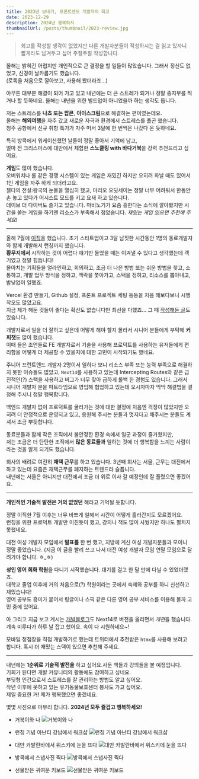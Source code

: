 ```yaml
---
title: 2023년 보내기, 프론트엔드 개발자의 회고
date: 2023-12-29
description: 2024년 행복하자
thumbnailUrl: /posts/thumbnail/2023-review.jpg
---
```


> 회고를 작성할 생각이 없었지만 다른 개발자분들이 작성하시는 걸 읽고 있자니 짧게라도 남겨두고 싶어 주절주절 작성합니다.

올해는 밝히긴 어렵지만 개인적으로 큰 결정을 할 일들이 많았습니다. 그래서 정신도 없었고, 신경이 날카롭기도 했습니다.  
(로톡을 처음으로 깔아보고, 사용해 봤더라죠...)

아무튼 대부분 해결이 되어 가고 있고 내년에는 더 큰 스트레가 되거나 정말 종지부를 찍거나 할 듯하네요.
올해는 내년을 위한 빌드업이 아니었을까 하는 생각도 듭니다.

저는 스트레스를 **나쵸 또는 팝콘**, **아이스크림**으로 해결하는 편이였는데요.  
올해는 **해외여행**을 자주 갔고 새로운 자극과 환경에서 스트레스를 풀곤 했습니다.  
청주 공항에서 신규 취항 특가가 자주 떠서 3달에 한 번씩은 나갔다 온 듯하네요.

특히 방콕에서 워케이션했던 날들이 정말 좋아서 기억에 남고,  
얼마 전 크리스마스에 대만에서 체험한 **스노쿨링 with 바다거북**을 강력 추천드리고 싶어요.

**게임**도 많이 했습니다.  
오버워치나 롤 같은 경쟁 시스템이 있는 게임은 재밌긴 하지만 오히려 화날 때도 있어서 1인 게임을 자주 하게 되더라고요.  
젤다의 전설:왕국의 눈물을 열심히 했고, 마리오 오딧세이는 정말 너무 어려워서 한동안 손 놓고 있다가 어시스트 모드를 키고 요새 하고 있습니다.  
데이브 더 다이버도 즐기고 있습니다. 마비노기가 요즘 흥한다는 소식에 깔아봤지만 시간을 쏟는 게임을 하기엔 리소스가 부족해서 접었습니다.
_재밌는 게임 있으면 추천해 주세요!_

---

올해 7월에 [이직](/resume)을 했습니다. 초기 스타트업이고 3달 남짓한 시간동안 1명의 동료개발자와 함께 개발해서 런칭까지 했습니다.  
**황무지에서** 시작하는 것이 어렵다 얘기만 들었을 때는 이겨낼 수 있다고 생각했는데 객기였고 정말 힘듭니다!  
몰아치는 기획들을 얼라인하고, 회의하고, 조금 더 나은 방법 또는 쉬운 방법을 찾고, 소통하고, 개발 업무 방식을 정하고, 맥락을 쫓아가고, 스택을 정하고, 리소스를 뽑아내고, 밤낮없이 일했죠.

Vercel 환경 만들기, Github 설정, 프론트 프로젝트 세팅 등등을 처음 해보다보니 시행착오도 많았고요.  
지금 제가 해둔 것들이 좋다는 확신도 없습니다만 최선을 다했죠... 그 때 [작성해둔 글](https://miryang.dev/blog/frontend-in-startup-chosen-things)도 있습니다.

개발자로서 일을 더 잘하고 싶은데 어떻게 해야 할지 몰라서 시니어 분들에게 부탁해 **커피챗**도 많이 했습니다.  
이때 들은 조언들로 FE 개발자로서 기술을 사용해 프로덕트를 사용하는 유저들에게 편리함을 어떻게 더 제공할 수 있을지에 대한 고민이 시작되기도 했네요.

주니어 프런트엔드 개발자 2명이서 일하다 보니 리소스 부족 또는 능력 부족으로 해결하지 못한 이슈들도 많았고,
`Next14`를 사용하고 있는데 Intercepting Routes와 같은 급진적인(?) 스택을 사용하고 버그가 너무 잦아 급하게 롤백 한 경험도 있습니다.
그래서 시니어 개발자 분을 파트타임으로 영입해 협업하고 있는데 오시자마자 딱딱 해결법을 결정해 주시니 정말 행복합니다.

백엔드 개발자 없이 프로덕트를 굴러가는 것에 대한 결정에 처음엔 걱정이 많았지만 오히려 더 안정적으로 운영되고 있고, 응원해 주시는 분들과 멋지다고 해주시는 분들도 계셔서 조금 뿌듯합니다.

동료분들과 함께 작은 조직에서 불안정한 환경 속에서 일군 과정이 즐거웠지만,  
저는 조금은 더 탄탄한 조직에서 **많은 동료들과** 일하는 것에 더 행복함을 느끼는 사람이라는 것을 알게 되기도 했습니다.

회사의 배려로 여전히 **재택 근무**를 하고 있습니다.
3년째 회사는 서울, 근무는 대전에서 하고 있는데 요즘은 재택근무를 폐지하는 트렌드라 슬픕니다.  
내년에는 서울은 아니지만 대전에서 조금 더 위로 이사 갈 예정인데 잘 풀렸으면 좋겠어요.

---

**개인적인 기술적 발전은 거의 없었던** 해라고 기억될 듯합니다.

정말 이직한 7월 이후는 너무 바쁘게 일해서 시간이 어떻게 흘러간지도 모르겠어요.  
런칭을 위한 프로덕트 개발만 미친듯이 했고, 강의나 책도 많이 사뒀지만 하나도 펼치지 못했네요.

대전 여성 개발자 모임에서 **발표를** 한 번 했고, 지방에 계신 여성 개발자분들과 모이니 정말 좋았습니다.
(지금 이 글을 빨리 쓰고 나서 대전 여성 개발자 모임 연말 모임으로 달려가야 합니다. ㅎ\_ㅎ)

**성인 영어 회화 학원**을 다니기 시작했습니다. 대기를 걸고 한 달 만에 다닐 수 있었더랬죠.  
대학교 졸업 이후에 거의 처음으로(?) 학원이라는 곳에서 숙제와 공부를 하니 신선하고 재밌습니다!  
영어 공부도 흥미가 붙어서 링글이나 스픽 같은 다른 영어 공부 서비스를 이용해 볼까 고민 중에 있어요.

아 그리고 지금 보고 계시는 [개발블로그](https://github.com/MiryangJung/miryang.dev)도 Next14로 버전을 올리면서 *개편*을 했습니다.  
계속 미루다가 하루 날 잡고 했어요. 속이 다 시원하네요~!

모바일 청첩장을 직접 개발하기로 했는데 트위터에서 추천받은 `htmx`를 사용해 보려고 합니다. 혹시 더 재밌는 스택이 있으면 추천해 주세요.

---

내년에는 **1순위로 기술적 발전을** 하고 싶어요.사둔 책들과 강의들을 볼 예정입니다.  
기회가 된다면 개발 커뮤니티의 활동에도 참여하고 싶네요.  
부딪형 인간으로서 스트레스를 잘 관리하는 방법도 알고 싶어요.  
작년 이후에 못하고 있는 유기동물보호센터 봉사도 가고 싶어요.  
제일 중요한 거! 제가 행복했으면 좋겠네요.

몇몇 사진으로 마무리 합니다. **2024년 모두 즐겁고 행복하세요!**

- 거북이와 나
![거북이와 나](/posts/2023-review/turtle.jpeg)

- 런칭 기념 아난티 강남에서 워크샵
![런칭 기념 아난티 강남에서 워크샵](/posts/2023-review/ananti.jpeg)

- 대만 카발란바에서 위스키에 눈을 뜨다
![대만 카발란바에서 위스키에 눈을 뜨다](/posts/2023-review/kabalan.jpeg)

- 방콕에서 스냅사진 찍다
![방콕에서 스냅사진 찍다](/posts/2023-review/bksnap.jpg)

- 선물받은 귀여운 키보드
![선물받은 귀여운 키보드](/posts/2023-review/keyboard.jpeg)